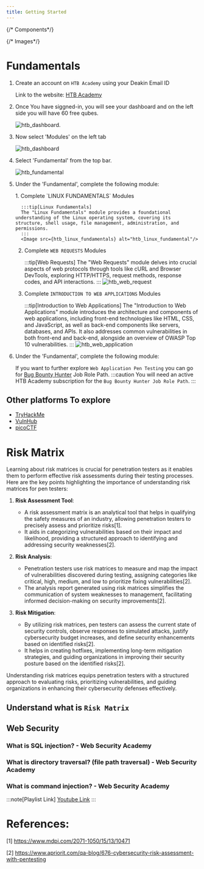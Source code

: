 ```yaml
---
title: Getting Started
---
```


{/* Components*/}

{/* Images*/}

# Fundamentals

<Steps>

1. Create an account on `HTB Academy` using your Deakin Email ID

   Link to the website: [HTB Academy](https://academy.hackthebox.com/)

2. Once You have siggned-in, you will see your dashboard and on the left side you will have 60 free qubes.

   <Image src={htb_dashboard} alt="htb_dashboard."/>

3. Now select 'Modules' on the left tab
   
   <Image src={htb_mod_select} alt="htb_dashboard"/>

4. Select 'Fundamental' from the top bar.

   <Image src={htb_fundamentals} alt="htb_fundamental"/>

5. Under the 'Fundamental', complete the following module:

   <Steps>
      1. Complete `LINUX FUNDAMENTALS` Modules

         :::tip[Linux Fundamentals]
         The "Linux Fundamentals" module provides a foundational understanding of the Linux operating system, covering its structure, shell usage, file management, administration, and permissions.
         :::
         <Image src={htb_linux_fundamentals} alt="htb_linux_fundamental"/>

      2. Complete `WEB REQUESTS` Modules

         :::tip[Web Requests]
         The "Web Requests" module delves into crucial aspects of web protocols through tools like cURL and Browser DevTools, exploring HTTP/HTTPS, request methods, response codes, and API interactions.
         :::
         <Image src={htb_web_requests} alt="htb_web_request"/>

      3. Complete `INTRODUCTION TO WEB APPLICATIONS` Modules

         :::tip[Introduction to Web Applications]
         The "Introduction to Web Applications" module introduces the architecture and components of web applications, including front-end technologies like HTML, CSS, and JavaScript, as well as back-end components like servers, databases, and APIs. It also addresses common vulnerabilities in both front-end and back-end, alongside an overview of OWASP Top 10 vulnerabilities.
         :::
         <Image src={htb_web_application} alt="htb_web_application"/>

   </Steps>

6. Under the 'Fundamental', complete the following module:

   If you want to further explore `Web Application Pen Testing` you can go for [Bug Bounty Hunter](https://academy.hackthebox.com/catalogue/paths) Job Role Path.
   :::caution
   You will need an active HTB Academy subscription for the `Bug Bounty Hunter Job Role Path`.
   :::


</Steps>

## Other platforms To explore
- [TryHackMe](https://tryhackme.com/)
- [VulnHub](https://www.vulnhub.com/)
- [picoCTF](https://picoctf.org/)

# Risk Matrix
Learning about risk matrices is crucial for penetration testers as it enables them to perform effective risk assessments during their testing processes. Here are the key points highlighting the importance of understanding risk matrices for pen testers:

1. **Risk Assessment Tool**:
   - A risk assessment matrix is an analytical tool that helps in qualifying the safety measures of an industry, allowing penetration testers to precisely assess and prioritize risks[1].
   - It aids in categorizing vulnerabilities based on their impact and likelihood, providing a structured approach to identifying and addressing security weaknesses[2].

2. **Risk Analysis**:
   - Penetration testers use risk matrices to measure and map the impact of vulnerabilities discovered during testing, assigning categories like critical, high, medium, and low to prioritize fixing vulnerabilities[2].
   - The analysis report generated using risk matrices simplifies the communication of system weaknesses to management, facilitating informed decision-making on security improvements[2].

3. **Risk Mitigation**:
   - By utilizing risk matrices, pen testers can assess the current state of security controls, observe responses to simulated attacks, justify cybersecurity budget increases, and define security enhancements based on identified risks[2].
   - It helps in creating hotfixes, implementing long-term mitigation strategies, and guiding organizations in improving their security posture based on the identified risks[2].

Understanding risk matrices equips penetration testers with a structured approach to evaluating risks, prioritizing vulnerabilities, and guiding organizations in enhancing their cybersecurity defenses effectively.

## Understand what is `Risk Matrix`
<YouTube id="https://www.youtube.com/watch?v=ZSo-5VS-8g0"/>

## Web Security

### What is SQL injection? - Web Security Academy 
<YouTube id="https://www.youtube.com/watch?v=wX6tszfgYp4&list=PLoX0sUafNGbFcyjCwB0N7x_Zxw7T1-I9Y&index=2&t=8s"/>

### What is directory traversal? (file path traversal) - Web Security Academy 
<YouTube id="https://www.youtube.com/watch?v=NQwUDLMOrHo&list=PLoX0sUafNGbFcyjCwB0N7x_Zxw7T1-I9Y&index=3&t=8s"/>

### What is command injection? - Web Security Academy 
<YouTube id="https://www.youtube.com/watch?v=8PDDjCW5XWw&list=PLoX0sUafNGbFcyjCwB0N7x_Zxw7T1-I9Y&index=4&t=8s"/>

:::note[Playlist Link]
[Youtube Link](https://www.youtube.com/playlist?list=PLoX0sUafNGbFcyjCwB0N7x_Zxw7T1-I9Y)
:::

# References:

[1] https://www.mdpi.com/2071-1050/15/13/10471

[2] https://www.apriorit.com/qa-blog/676-cybersecurity-risk-assessment-with-pentesting

